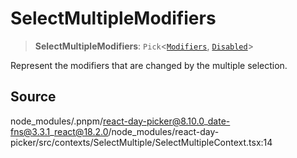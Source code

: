 # SelectMultipleModifiers

<a id="undefined" name="undefined"></a>

> **SelectMultipleModifiers**: `Pick`\<[`Modifiers`](/docs/api/main/type-aliases/Modifiers.md), [`Disabled`](/docs/api/main/enumerations/InternalModifier.md#disabled)\>

Represent the modifiers that are changed by the multiple selection.

## Source

node\_modules/.pnpm/react-day-picker@8.10.0\_date-fns@3.3.1\_react@18.2.0/node\_modules/react-day-picker/src/contexts/SelectMultiple/SelectMultipleContext.tsx:14

